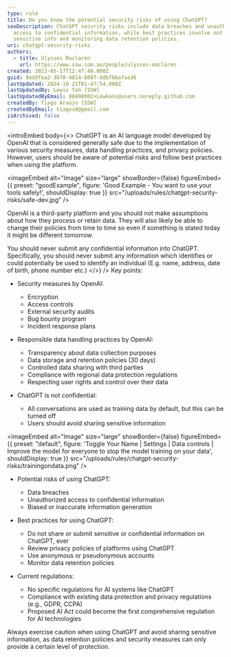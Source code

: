 ```yaml
---
type: rule
title: Do you know the potential security risks of using ChatGPT?
seoDescription: ChatGPT security risks include data breaches and unauthorized
  access to confidential information, while best practices involve not sharing
  sensitive info and monitoring data retention policies.
uri: chatgpt-security-risks
authors:
  - title: Ulysses Maclaren
    url: https://www.ssw.com.au/people/ulysses-maclaren
created: 2023-05-17T12:47:49.000Z
guid: 9eddfea2-3870-4814-8097-ddbf68afaa36
lastUpdated: 2024-10-21T01:47:54.000Z
lastUpdatedBy: Lewis Toh [SSW]
lastUpdatedByEmail: 88498002+Lewkans@users.noreply.github.com
createdBy: Tiago Araújo [SSW]
createdByEmail: tiagov8@gmail.com
isArchived: false
---
```

<introEmbed
  body={<>
ChatGPT is an AI language model developed by OpenAI that is considered generally safe due to the implementation of various security measures, data handling practices, and privacy policies. However, users should be aware of potential risks and follow best practices when using the platform.

<imageEmbed
  alt="Image"
  size="large"
  showBorder={false}
  figureEmbed={{
    preset: "goodExample",
    figure: 'Good Example - You want to use your tools safely!',
    shouldDisplay: true
  }}
  src="/uploads/rules/chatgpt-security-risks/safe-dev.jpg"
/>

OpenAI is a third-party platform and you should not make assumptions about how they process or retain data. They will also likely be able to change their policies from time to time so even if something is stated today it might be different tomorrow.

You should never submit any confidential information into ChatGPT. Specifically, you should never submit any information which identifies or could potentially be used to identify an individual (E.g. name, address, date of birth, phone number etc.)
  </>}
/>
Key points:

* Security measures by OpenAI:

  * Encryption
  * Access controls
  * External security audits
  * Bug bounty program
  * Incident response plans
* Responsible data handling practices by OpenAI:

  * Transparency about data collection purposes
  * Data storage and retention policies (30 days)
  * Controlled data sharing with third parties
  * Compliance with regional data protection regulations
  * Respecting user rights and control over their data
* ChatGPT is not confidential:

  * All conversations are used as training data by default, but this can be turned off
  * Users should avoid sharing sensitive information


<imageEmbed
  alt="Image"
  size="large"
  showBorder={false}
  figureEmbed={{
    preset: "default",
    figure: 'Toggle Your Name | Settings | Data controls | Improve the model for everyone to stop the model training on your data',
    shouldDisplay: true
  }}
  src="/uploads/rules/chatgpt-security-risks/trainingondata.png"
/>

* Potential risks of using ChatGPT:

  * Data breaches
  * Unauthorized access to confidential information
  * Biased or inaccurate information generation
* Best practices for using ChatGPT:

  * Do not share or submit sensitive or confidential information on ChatGPT, ever
  * Review privacy policies of platforms using ChatGPT
  * Use anonymous or pseudonymous accounts
  * Monitor data retention policies
* Current regulations:

  * No specific regulations for AI systems like ChatGPT
  * Compliance with existing data protection and privacy regulations (e.g., GDPR, CCPA)
  * Proposed AI Act could become the first comprehensive regulation for AI technologies

Always exercise caution when using ChatGPT and avoid sharing sensitive information, as data retention policies and security measures can only provide a certain level of protection.
